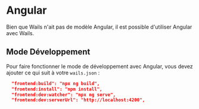 # Angular

Bien que Wails n'ait pas de modèle Angular, il est possible d'utiliser Angular avec Wails.

## Mode Développement

Pour faire fonctionner le mode de développement avec Angular, vous devez ajouter ce qui suit à votre `wails.json` :

```json
  "frontend:build": "npx ng build",
  "frontend:install": "npm install",
  "frontend:dev:watcher": "npx ng serve",
  "frontend:dev:serverUrl": "http://localhost:4200",
```